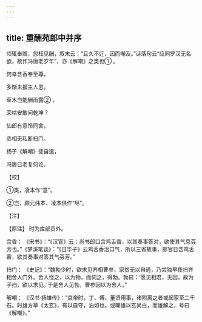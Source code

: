 ```yaml
---
---
---
```

title: 重酬苑郎中并序
---




顷辄奉赠，忽枉见酬，叙末云：“且久不迁，因而嘲及。”诗落句云“应同罗汉无名欲，故作冯唐老岁年”，亦《解嘲》之类也① 。

何幸含香奉至尊，

多惭未报主人恩。

草木岂能酬雨露② ，

荣枯安敢问乾坤？

仙郎有意怜同舍，

丞相无私断扫门。

扬子《解嘲》徒自遣，

冯唐已老复何论。

【校】

①类，凌本作“意”。

②岂，顾元纬本、凌本俱作“尽”。

【注】

【原注】 时为库部员外。

含香： 《宋书》：“《汉官》云：尚书郎口含鸡舌香，以其奏事答对，欲使其气息芬芳也。”《梦溪笔谈》：“《日华子》云鸡舌香治口气，所以三省故事，郎官日含鸡舌香，欲其奏事对答其气芬芳。”

扫门： 《史记》：“魏勃少时，欲求见齐相曹参，家贫无以自通，乃尝独早夜扫齐相舍人门外。舍人怪之，以为物，而伺之，得勃。勃曰：‘愿见相君，无因，故为子扫，欲以求见。’于是舍人见勃，曹参因以为舍人。”

解嘲： 《汉书·扬雄传》：“哀帝时，丁、傅、董贤用事，诸附离之者或起家至二千石。时雄方草《太玄》，有以自守，泊如也。或嘲雄以玄尚白，而雄解之，号曰《解嘲》。”